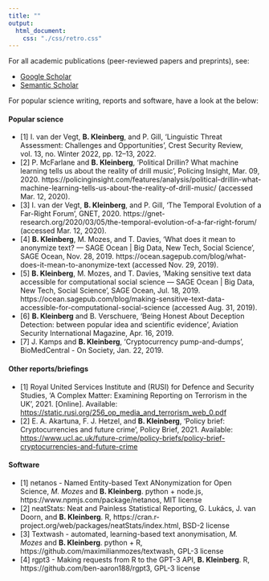 ```yaml
---
title: ""
output:
  html_document:
    css: "./css/retro.css"
---
```



For all academic publications (peer-reviewed papers and preprints), see: 

- [Google Scholar](https://scholar.google.com/citations?user=Ms2d7OsAAAAJ&hl=en&oi=ao)
- [Semantic Scholar](https://www.semanticscholar.org/author/Bennett-Kleinberg/6032930)


For popular science writing, reports and software, have a look at the below:

#### Popular science

- [1] I. van der Vegt, **B. Kleinberg**, and P. Gill, ‘Linguistic Threat Assessment: Challenges and Opportunities’, Crest Security Review, vol. 13, no. Winter 2022, pp. 12–13, 2022.
- [2] P. McFarlane and **B. Kleinberg**, ‘Political Drillin? What machine learning tells us about the reality of drill music’, Policing Insight, Mar. 09, 2020. https://policinginsight.com/features/analysis/political-drillin-what-machine-learning-tells-us-about-the-reality-of-drill-music/ (accessed Mar. 12, 2020).
- [3] I. van der Vegt, **B. Kleinberg**, and P. Gill, ‘The Temporal Evolution of a Far-Right Forum’, GNET, 2020. https://gnet-research.org/2020/03/05/the-temporal-evolution-of-a-far-right-forum/ (accessed Mar. 12, 2020).
- [4] **B. Kleinberg**, M. Mozes, and T. Davies, ‘What does it mean to anonymize text? — SAGE Ocean | Big Data, New Tech, Social Science’, SAGE Ocean, Nov. 28, 2019. https://ocean.sagepub.com/blog/what-does-it-mean-to-anonymize-text (accessed Nov. 29, 2019).
- [5] **B. Kleinberg**, M. Mozes, and T. Davies, ‘Making sensitive text data accessible for computational social science — SAGE Ocean | Big Data, New Tech, Social Science’, SAGE Ocean, Jul. 18, 2019. https://ocean.sagepub.com/blog/making-sensitive-text-data-accessible-for-computational-social-science (accessed Aug. 31, 2019).
- [6] **B. Kleinberg** and B. Verschuere, ‘Being Honest About Deception Detection: between popular idea and scientific evidence’, Aviation Security International Magazine, Apr. 16, 2019.
- [7] J. Kamps and **B. Kleinberg**, ‘Cryptocurrency pump-and-dumps’, BioMedCentral - On Society, Jan. 22, 2019.


#### Other reports/briefings

- [1] Royal United Services Institute and (RUSI) for Defence and Security Studies, ‘A Complex Matter: Examining Reporting on Terrorism in the UK’, 2021. [Online]. Available: [https://static.rusi.org/256_op_media_and_terrorism_web_0.pdf](https://static.rusi.org/256_op_media_and_terrorism_web_0.pdf)
- [2] E. A. Akartuna, F. J. Hetzel, and **B. Kleinberg**, ‘Policy brief: Cryptocurrencies and future crime’, Policy Brief, 2021. Available: [https://www.ucl.ac.uk/future-crime/policy-briefs/policy-brief-cryptocurrencies-and-future-crime](https://www.ucl.ac.uk/future-crime/policy-briefs/policy-brief-cryptocurrencies-and-future-crime)

#### Software

- [1] netanos - Named Entity-based Text ANonymization for Open Science, _M. Mozes_ and **B. Kleinberg**. python + node.js, https://www.npmjs.com/package/netanos, MIT license
- [2] neatStats: Neat and Painless Statistical Reporting, G. Lukács, J. van Doorn, and **B. Kleinberg**. R, https://cran.r-project.org/web/packages/neatStats/index.html, BSD-2 license
- [3] Textwash - automated, learning-based text anonymisation, _M. Mozes_ and **B. Kleinberg**. python + R, https://github.com/maximilianmozes/textwash, GPL-3 license
- [4] rgpt3 - Making requests from R to the GPT-3 API, **B. Kleinberg**. R, https://github.com/ben-aaron188/rgpt3, GPL-3 license

